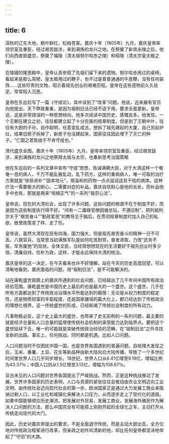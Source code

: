 ```yaml
---
---
---
```

title: 6
---



深秋的辽东大地，枫叶鲜红，松柏苍翠。嘉庆十年（1805年）九月，嘉庆皇帝率领宗室及重臣，经过艰苦跋涉，来到满族的龙兴之地。在祭奠了新宾永陵之后，他们向西直抵盛京，祭奠了福陵（清太祖努尔哈赤之陵）和昭陵（清太宗皇太极之陵）。

在陵寝的隆恩殿中，皇帝认真参观了先祖们留下来的遗物。努尔哈赤用过的桌椅，看起来是那么简陋，皇太极用过的鞭子，也不过是普普通通的牛皮鞭，没有任何装饰……这些珍贵的文物，昭示着祖先创业的艰难历程。皇帝在这些遗物前久久驻足，常常陷入沉思。

皇帝在东巡后写了一篇《守成论》，其中谈到了“改革”问题。他说，近来屡有官员向他提出，天下弊政重重，是因为祖制旧法已经不适于用，要求全面更新。皇帝说，这是非常错误的一种思想倾向。他多次阅读中国历史，感慨良多。他发现，一个王朝在建立之初，往往都建立起了十分完美的规章制度。但是到了王朝中叶，往往有大胆的子孙，自作聪明，任意变乱成法，想拆了祖先建起的大厦，自己另起炉灶，结果旧房子拆掉了，新房子也没建起来，国家往往因此埋下了灭亡的种子。“亡国之君皆由于不肯守成也。”



清代盛京全图。嘉庆十年（1805年）九月，皇帝率领宗室及重臣，经过艰苦跋涉，来到满族的龙兴之地祭拜太祖与太宗，也重新思考治国策略

他在东巡后的一系列文章中宣布“守成”思想，告诫满朝大臣，对于大清这样一个奄奄一息的病人，千万不能乱搬乱动，乱下药方。这样的重病病人，唯一可取的治疗方案就是“徐徐进补”“固本培元”，用温和的药物一点点滋润这具干枯的病体。这种疗法一需要极大的耐心，二需要对症的补品。嘉庆自信耐心是他的长处，而补品他手中也有，那就是用来“培植正气”的一系列“祖宗心法”。

皇帝说，现在的大清社会，出现了许多问题。这些问题的根源不在于制度不好，而是因为这些制度执行得不好。“间有一二庸碌官僚因循怠玩，不遵旧制”，把列祖列宗关于“艰苦奋斗”“勤政爱民”的教导忘于脑后，在贯彻规章制度时加入自己的私欲，致使政策变了样、走了形。

皇帝说，虽然大清现在抚有四海，国力强大，但是祖先艰苦奋斗的精神一日不可丢。八旗官兵，当常思当初满族军队是如何吃苦耐劳，奋发进取，力改“武务不振，军务废弛”的现状。全体文臣，当经常想想现在的生活要好于祖先创业时多少倍，清廉自持，俭朴为政，这样，才能永远保持大清的统治。

嘉庆皇帝的这一决定，在今天看来也许不好理解。站在今天的历史高度回望，可以清晰地看到，嘉庆面临的问题，用“祖制旧法”，是不可能解决的。

站在康乾盛世肩膀上的嘉庆所遇到的社会问题，已经超出了几千年间中国所有政治经验范围。康乾盛世是中国历史上最后的也是最大的一个盛世。这个盛世，几乎在所有方面都达到了传统政治治理水平所能达到的极限：无论是从权力制度的稳定性，还是物质财富的丰盈程度，还是国家疆域的最大化上，都已经达到了传统政治的理想化境界。这一传统盛世的形成，已经耗竭了传统社会制度的所有动力。

凡事物极必反，这个史上最大的盛世，也带来了史无前例的一系列问题，最主要的就是经济总量和人口总量的猛增使传统社会机制的承受能力达到临界点。要把这个盛世延续下去，唯一的可能就是突破传统政治经验的范畴，在“祖制旧法”之外寻找全新的出路。事实上，任何挑战，同时都是机遇。比如人口问题。

人口问题当时不仅困扰中国一国，也是世界各国遇到的普遍问题。自地理大发现之后，玉米、番薯、土豆、花生等新品种由新大陆向旧大陆传播，导致了一个多世纪时间里世界人口几乎同步增长。18世纪，世界人口从6.41亿增至9.19亿，增幅比例为43.37％；中国人口则从1.5亿增至3.13亿，增幅为108.67％。

亘古未见的人口问题对世界各国提出了严峻挑战。然而，正是这种挑战推动了发展。世界许多国家的历史表明，人口与资源的紧张往往会推动由农业文明迈向工业文明、由传统社会迈向现代社会的第一步。欧洲国家正是通过大力发展工商业来吸纳过剩人口，以工业化和城镇化来解决人口压力，从而逐步走上了现代化的道路。如果中国能够顺应历史潮流，把发展对外贸易，发展工商业，发展海外殖民作为解决人口问题的方法，那么中国完全有可能搭上刚刚开起的全球化之车，主动打开从传统走向现代的大门。

因此，历史对嘉庆帝提出的要求，不是全面退守传统，而是主动大胆出击，全方位地对传统政治框架进行改革，但亲政之初作风清新的他，却比任何皇帝都坚决地举起了“守旧”的大旗。